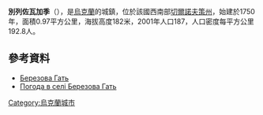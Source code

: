 {{no footnotes|time=2015-09-15T00:20:06+00:00}}
'''別列佐瓦加季'''（{{lang-uk|Березова Гать}}），是[[烏克蘭|烏克蘭]]的城鎮，位於該國西南部[[切爾諾夫策州|切爾諾夫策州]]，始建於1750年，面積0.97平方公里，海拔高度182米，2001年人口187，人口密度每平方公里192.8人。

{{coord|51|56|50|N|32|55|6|E|scale:100000|display=title}}

==參考資料==
*[http://w1.c1.rada.gov.ua/pls/z7502/A005?rdat1=28.03.2014&rf7571=40607 Березова Гать]{{dead link|date=2017年11月 |bot=InternetArchiveBot |fix-attempted=yes }}
* [http://weather.in.ua/ua/chernigovskaja/1014 Погода в селі Березова Гать]{{Wayback|url=http://weather.in.ua/ua/chernigovskaja/1014 |date=20160305075442 }}

{{Ukraine-geo-stub}}
[[Category:烏克蘭城市|Category:烏克蘭城市]]